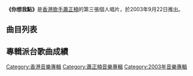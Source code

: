 {{Album infobox | <!-- See Wikipedia:WikiProject_Albums -->
| Name        = 你想我點
| Type        = 大碟
| Artist      = [[蕭正楠|蕭正楠]]
| Cover       = 蕭正楠 你想我點.jpg
| Released    = 2003年9月22日
| Recorded    = 2003年
| Genre       = 粵語
| Length      = 37:24
| Label       = [[大國文化|大國文化]]
| Producer    = 
| Last album  = [[蕭正楠_(專輯)|蕭正楠]]<br>（2002年）
| This album  = 你想我點<br>（2003年）
| Next album  = [[故事_(蕭正楠專輯)|故事]]<br>（2004年）
}}

'''《你想我點》'''是[[香港|香港]][[歌手|歌手]][[蕭正楠|蕭正楠]]的第三張個人唱片，於2003年9月22日推出。

== 曲目列表 ==
{{tracklist
| headline = Visual
| total_length = 

| title1 = Computer data, not playable
| length1 = 0:00

| title2 = 你想我點
| note2 = Music Video
| length2 = 

| title3 = 十個分手的理由
| note3 = Music Video
| length3 = 
}}

{{tracklist
| headline = Audio
| total_length = 37:24

| title4 = 你想我點
| music4 = [[Joey_Tang|Joey Tang]]、[[舒文_(音樂人)|舒文]]
| lyrics4 = [[林夕|林夕]]
| arranger4 = 舒文
| producer4 = 舒文、Joey Tang
| longnote4 = '''第一主打'''
| length4 = 4:12

| title5 = ABCD...
| music5 = [[林健華|林健華]]
| lyrics5 = [[樂魚|樂魚]]
| arranger5 = 舒文
| producer5 = 舒文
| longnote5 = 
| length5 = 3:19

| title6 = 好世界
| music6 = [[黎澤發|Robert Lay]]
| lyrics6 = [[陳少琪|陳少琪]]
| arranger6 = Robert Lay
| producer6 = [[雷頌德|雷頌德]]
| longnote6 = '''第三主打'''<br>[[苗圃行動|苗圃行動]]「挑戰十二小時」主題曲
| length6 = 3:34

| title7 = 十個分手的理由
| music7 = [[伍樂城|伍樂城]]
| lyrics7 = 林夕
| arranger7 = 伍樂城
| producer7 = 伍樂城
| longnote7 = '''第二主打'''
| length7 = 3:19

| title8 = 逃避是我最善長
| music8 = [[徐偉賢|徐偉賢]]
| lyrics8 = [[Paul_Wan|Paul Wan]]
| arranger8 = 舒文
| producer8 = 舒文
| longnote8 = 
| length8 = 4:12

| title9 = Take it easy
| music9 = [[蔡曉恩|蔡曉恩]]
| lyrics9 = [[余紹祺|余紹祺]]
| arranger9 = [[Billy_Chan|Billy Chan]]
| producer9 = [[梁錫池|梁錫池]]
| longnote9 = TVB電視劇《[[戀愛自由式|戀愛自由式]]》插曲
| length9 = 3:50

| title10 = 失戀料理
| music10 = [[張佳添|張佳添]]
| lyrics10 = 余紹祺
| arranger10 = 張佳添
| producer10 = 張佳添
| longnote10 = 
| length10 = 3:15

| title11 = 新口味
| music11 = [[林一峰|林一峰]]
| lyrics11 = [[林若寧|林若寧]]
| arranger11 = [[Edward_Chan|Edward Chan]]、[[Charles_Lee|Charles Lee]]
| producer11 = 林一峰、Edward Chan、Charles Lee
| longnote11 = 
| length11 = 3:18

| title12 = 問題情人
| music12 = 徐偉賢
| lyrics12 = 徐偉賢
| arranger12 = [[Ted_Lo|Ted Lo]]
| producer12 = [[Eric_Kwok|Eric Kwok]]
| longnote12 = 
| length12 = 4:03

| title13 = 抱著回憶跌下
| music13 = [[戴偉|戴偉]]
| lyrics13 = [[周耀輝|周耀輝]]
| arranger13 = [[褚鎮東|褚鎮東]]
| producer13 = 梁錫池
| longnote13 = 
| length13 = 4:17
}}

== 專輯派台歌曲成績 ==


[[Category:香港音樂專輯|Category:香港音樂專輯]]
[[Category:蕭正楠音樂專輯|Category:蕭正楠音樂專輯]]
[[Category:2003年音樂專輯|Category:2003年音樂專輯]]